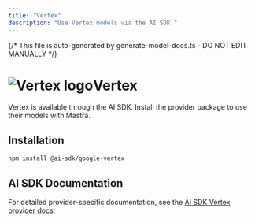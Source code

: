 ```yaml
---
title: "Vertex"
description: "Use Vertex models via the AI SDK."
---
```


{/* This file is auto-generated by generate-model-docs.ts - DO NOT EDIT MANUALLY */}

# <img src="https://models.dev/logos/google-vertex.svg" alt="Vertex logo" className="inline w-8 h-8 mr-2 align-middle dark:invert dark:brightness-0 dark:contrast-200" />Vertex

Vertex is available through the AI SDK. Install the provider package to use their models with Mastra.

## Installation

```bash npm2yarn copy
npm install @ai-sdk/google-vertex
```

## AI SDK Documentation

For detailed provider-specific documentation, see the [AI SDK Vertex provider docs](https://ai-sdk.dev/providers/ai-sdk-providers/google-vertex).
